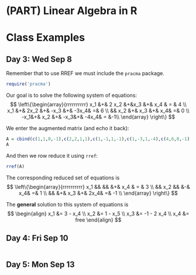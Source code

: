 # (PART) Linear Algebra in R {-}

# Class Examples

## Day 3: Wed Sep 8

Remember that to use RREF we must include the `pracma` package.
```r
require('pracma')
```

Our goal is to solve the following system of equations:
$$ 
\left\{\begin{array}{rrrrrrrrrr}
x_1 &+& 2 x_2 &+&x_3 &+&  x_4 & = & 4 \\
x_1 &+& 2x_2 &+& -x_3 &+& -3x_4& =& 6 \\
 && x_2 &+&  x_3 &+&  x_4& =& 0 \\
-x_1&+&  x_2 &+& -x_3&+&  -4x_4& =  &-1\\
\end{array}
\right\}
$$

We enter the augmented matrix (and echo it back):
```r
A = cbind(c(1,1,0,-1),c(2,2,1,1),c(1,-1,1,-1),c(1,-3,1,-4),c(4,6,0,-1))
A
```

And then we row reduce it using `rref`:
```r
rref(A)
```

The corresponding reduced set of equations is
$$ 
\left\{\begin{array}{rrrrrrrrrr}
x_1 &&  && &+&  x_4 & = & 3 \\
 && x_2 &&  &-& x_4& =& 1 \\
 &&  &+&  x_3 &+&  2x_4& =& -1 \\
\end{array}
\right\}
$$

The **general** solution to this system of equations is
$$
\begin{align}
x_1 &= 3 - x_4 \\
x_2 &= 1 - x_5 \\
x_3 &= -1 - 2 x_4 \\
x_4 &= free
\end{align}
$$

## Day 4: Fri Sep 10
```r

```

## Day 5: Mon Sep 13

<!-- Give the parametric solution to $A x = b$ if  -->
<!-- $$ -->
<!-- A=\left[ -->
<!-- \begin{array}{ccccc} -->
<!--  1 & 1 & 1 & -1  \\ -->
<!--  1 & 0 & 3 & -1  \\ -->
<!--  -1 & 1 & -5 & 1  \\ -->
<!--  1 & 2 & -1 & 1  \\ -->
<!-- \end{array} -->
<!-- \right] \qquad \hbox{and}\qquad  b = \begin{bmatrix} 2 \\ 4 \\ -6 \\ 4 \end{bmatrix}. \hskip.5in -->
<!-- $$ -->
<!-- ```{r,echo=TRUE} -->
<!-- A = cbind(c(1,1,-1,1),c(1,0,1,2),c(1,3,-5,-1),c(-1,-1,1,1)) -->
<!-- b = c(2,4,-6,4) -->
<!-- Ab = cbind(A,b) -->
<!-- A -->
<!-- Ab -->
<!-- rref(Ab) -->
<!-- ``` -->
<!-- a. Give the solution this $Ax=b$ problem in *parametric* form: -->

<!-- $$ -->
<!-- \begin{bmatrix} x_1 \\ x_2 \\ x_3 \\ x_4 \end{bmatrix} -->
<!-- =  -->
<!-- \begin{bmatrix}  6 \\ -2 \\ 0 \\ 2 \end{bmatrix} -->
<!-- + s \begin{bmatrix}  -3 \\ 2 \\ 1 \\ 0 \end{bmatrix} -->
<!-- $$ -->

<!-- b. Let's make two different solutions. One with s = 0 and one with s = 1. They are -->

<!-- ```{r,echo=TRUE} -->
<!-- x1 = c(6,-2,0,2) -->
<!-- x2 = c(3,0,1,2) -->
<!-- ``` -->

<!-- And we check to see that they are solutions. Observe that we use the unfortunate notation `%*%` to multply a matrix times a vector, but also that we get b in both cases: -->
<!-- ```{r,echo=TRUE} -->
<!-- A %*% x1 -->
<!-- A %*% x2 -->
<!-- ``` -->
<!-- Notice that we get b for both. -->

<!-- c. Now we look at the difference. It is a solution to the *homogeneous* equations A x = 0 as we see here: -->
<!-- ```{r,echo=TRUE} -->
<!-- xh = x1 - x2 -->
<!-- A %*% xh -->
<!-- ``` -->

<!-- d. Are any of these vectors solutions to Ax=b? -->

<!-- ```{r,echo=TRUE} -->
<!-- A %*% (x1 + x2) -->
<!-- ``` -->
<!-- No! (this is 2b) -->

<!-- ```{r,echo=TRUE} -->
<!-- A %*% (1/2*x1 + 1/2* x2) -->
<!-- ``` -->

<!-- Yes! This is b -->

<!-- ```{r,echo=TRUE} -->
<!-- A %*% (x1 + 2021 * xh) -->
<!-- ``` -->
<!-- Yes! This is b. -->
